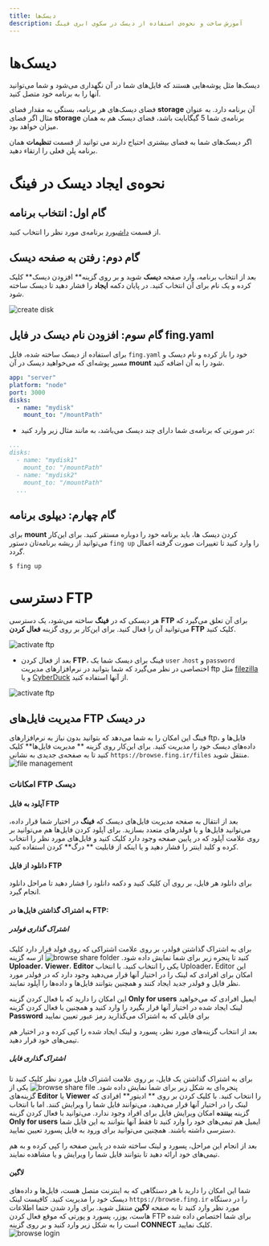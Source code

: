 ```yaml
---
title: دیسک‌ها
description: آموزش ساخت و نحوه‌ی استفاده از دیسک در سکوی ابری فینگ
---
```


# دیسک‌ها

دیسک‌ها مثل پوشه‌هایی هستند که فایل‌های شما در آن نگهداری می‌شود و شما می‌توانید آنها را به برنامه خود متصل کنید.

فضای دیسک‌های هر برنامه، بستگی به مقدار فضای **storage** آن برنامه دارد. به عنوان مثال اگر فضای **‌storage** برنامه‌ی شما 5 گیگابایت باشد، فضای دیسک هم به همان میزان خواهد بود.

اگر دیسک‌های شما به فضای بیشتری احتیاج دارند می توانید از قسمت **تنظیمات** همان برنامه پلن فعلی را ارتقاء دهید.

# نحوه‌ی ایجاد دیسک در فینگ

## گام اول: انتخاب برنامه

از قسمت [داشبورد](https://cloud.fing.ir) برنامه‌ی مورد نظر را انتخاب کنید.

## گام دوم: رفتن به صفحه دیسک

بعد از انتخاب برنامه، وارد صفحه **دیسک** شوید و بر روی گزینه** افزودن دیسک** کلیک کرده و یک نام برای آن انتخاب کنید. در پایان دکمه **ایجاد** را فشار دهید تا دیسک ساخته شود.

![create disk](/docs/images/apps-create-disk.jpg)

## گام سوم: افزودن نام دیسک در فایل fing.yaml

برای استفاده از دیسک ساخته شده، فایل `fing.yaml` خود را باز کرده و نام دیسک و مسیر پوشه‌ای که می‌خواهید دیسک در آن **mount** شود را به آن اضافه کنید.

```yaml
app: "server"
platform: "node"
port: 3000
disks:
  - name: "mydisk"
    mount_to: "/mountPath"
```

- در صورتی که برنامه‌ی شما دارای چند دیسک می‌باشد، به مانند مثال زیر وارد کنید:

```yaml
...
disks:
  - name: "mydisk1"
    mount_to: "/mountPath"
  - name: "mydisk2"
    mount_to: "/mountPath"
  ...
```

## گام چهارم: دیپلوی برنامه

برای **mount** کردن دیسک ها، باید برنامه خود را دوباره مستقر کنید. برای این‌کار می‌توانید از ریشه برنامه‌تان دستور `fing up` را وارد کنید تا تغییرات صورت گرفته اعمال گردد.

```
$ fing up
```

# دسترسی FTP

هر دیسکی که در **فینگ** ساخته می‌شود، یک دسترسی **FTP** برای آن تعلق می‌گیرد که می‌توانید آن را فعال کنید.
برای این‌کار بر روی گزینه **فعال کردن FTP** کلیک کنید.

![activate ftp](/docs/images/apps-disks-activate-ftp.jpg)

- بعد از فعال کردن **FTP**، فینگ برای دیسک شما یک `user` ،`host` و `password` اختصاصی در نظر می‌گیرد که شما بتوانید در نرم‌افزارهای مدیریت ftp مثل [filezilla](https://filezilla-project.org) و یا [CyberDuck](https://cyberduck.io) از آنها استفاده کنید.

![activate ftp](/docs/images/apps-disks-activate-ftpfile.jpg)

## مدیریت فایل‌های FTP در دیسک

فینگ این امکان را به شما می‌دهد که بتوانید بدون نیاز به نرم‌افزارهای ftp، فایل‌‌ها و داده‌‌های دیسک خود را مدیریت کنید. برای این‌کار روی گزینه ** مدیریت فایل‌ها** کلیک کنید تا به صفحه‌ی جدیدی به نشانی `https://browse.fing.ir/files` منتقل شوید.
![file management](/docs/images/apps-disks-file-management.jpg)

### امکانات FTP دیسک

#### آپلود به فایل FTP

بعد از انتقال به صفحه مدیریت فایل‌های دیسک که **فینگ** در اختیار شما قرار داده، می‌توانید فایل‌ها و یا فولدرهای متعدد بسازید. برای آپلود کردن فایل‌ها هم می‌توانید بر روی علامت آپلود که در پایین صفحه وجود دارد کلیک کنید و فایل‌‌های مورد نظر را انتخاب کرده و کلید اینتر را فشار دهید و یا اینکه از قابلیت ** درگ** کردن استفاده کنید.

#### دانلود از فایل FTP

برای دانلود هر فایل، بر روی آن کلیک کنید و دکمه دانلود را فشار دهید تا مراحل دانلود انجام گیرد.

#### به اشتراک گذاشتن فایل‌‌ها در FTP:

##### اشتراک گذاری فولدر

برای به اشتراک گذاشتن فولدر، بر روی علامت اشتراکی که روی فولد قرار دارد کلیک کنید تا پنجره زیر برای شما نمایش داده شود.
![browse share folder](/docs/images/apps-disks-ftp-sharefolder.jpg)
از سه گزینه ‌**Uploader**، **Viewer**، **Editor** یکی را انتخاب کنید.
با انتخاب Uploader، Editor این امکان برای افرادی که لینک را در اختیار آنها قرار می‌دهید وجود دارد که در فولدر مورد نظر فایل و فولدر جدید ایجاد کنند و همچنین بتوانند فایل‌ها و داده‌‌ها را آپلود نمایند.

این امکان را دارید که با فعال کردن گزینه **Only for users** ایمیل افرادی که می‌خواهید لینک ایجاد شده در اختیار آنها قرار بگیرد را وارد کنید و همچنین با فعال کردن گزینه **Password** برای فایلی که به اشتراک می‌گذارید رمز عبور تعیین نمایید

بعد از انتخاب گزینه‌‌های مورد نظر، پسورد و لینک ایجاد شده را کپی کرده و در اختیار هم تیمی‌های خود قرار دهید.

##### اشتراک گذاری فایل

برای به اشتراک گذاشتن یک فایل، بر روی علامت اشتراک فایل مورد نظر کلیک کنید تا پنجره‌ای به شکل زیر برای شما نمایش داده شود.
![browse share file](/docs/images/apps-disks-ftp-sharefile.jpg)
یکی از گزینه‌های **Editor** یا **Viewer** را انتخاب کنید. با کلیک کردن بر روی ** ادیتور** افرادی که لینک را در اختیار آنها قرار می‌دهید، می‌توانند فایل شما را ویرایش کنند. اما با انتخاب گزینه **بیننده** امکان ویرایش فایل برای افراد وجود ندارد. می‌توانید با فعال کردن گزینه **Only for users** ایمیل هم تیمی‌‌های خود را وارد کنید تا فقط آنها بتوانند به این فایل شما دسترسی داشته باشند. همچنین می‌توانید برای ورود به فایل پسورد تعیین نمایید.

بعد از انجام این مراحل، پسورد و لینک ساخته شده در پایین صفحه را کپی کرده و به هم تیمی‌های خود ارائه دهید تا بتوانند فایل شما را ویرایش و یا مشاهده نمایند.

#### لاگین

شما این امکان را دارید با هر دستگاهی که به اینترنت متصل هست، فایل‌ها و داده‌های دیسک خود را مدیریت کنید. کافیست لینک `https://browse.fing.ir` را در دستگاه مورد نظر وارد کنید تا به صفحه **لاگین** منتقل شوید.
برای وارد شدن حتما اطلاعات هاست، یوزر، پسورد و پورتی که موقع فعال کردن FTP برای شما اختصاص داده شده است را به شکل زیر وارد کنید و بر روی گزینه **CONNECT** کلیک نمایید.
![browse login](/docs/images/apps-disks-ftp-login.jpg)

